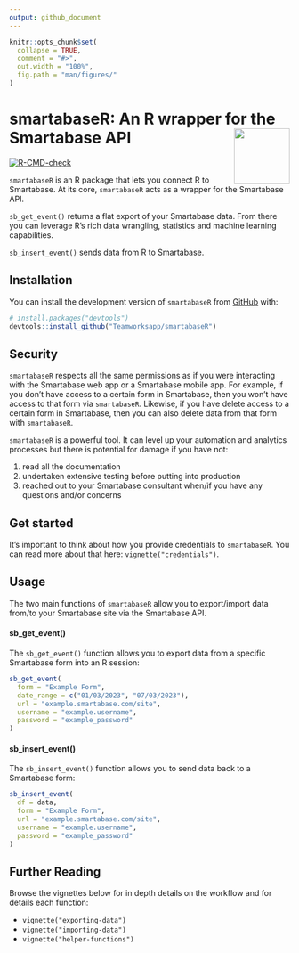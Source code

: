 ```yaml
---
output: github_document
---
```


```r
knitr::opts_chunk$set(
  collapse = TRUE,
  comment = "#>",
  out.width = "100%",
  fig.path = "man/figures/"
)
```

# smartabaseR: An R wrapper for the Smartabase API <img src="man/figures/logo.png" align="right" height="100" style="float:right; height:100px; width:100px"> 

<!-- badges: start -->
[![R-CMD-check](https://github.com/Teamworksapp/smartabaseR/actions/workflows/R-CMD-check.yaml/badge.svg)](https://github.com/Teamworksapp/smartabaseR/actions/workflows/R-CMD-check.yaml)
<!-- badges: end -->

`smartabaseR` is an R package that lets you connect R to Smartabase. At its core, `smartabaseR` acts as a wrapper for the Smartabase API.

`sb_get_event()` returns a flat export of your Smartabase data. From there you can leverage R's rich data wrangling, statistics and machine learning capabilities. 

`sb_insert_event()` sends data from R to Smartabase.


## Installation

You can install the development version of `smartabaseR` from [GitHub](https://github.com/Teamworksapp/smartabaseR/) with:
      
```r
# install.packages("devtools")
devtools::install_github("Teamworksapp/smartabaseR")
```

## Security

`smartabaseR` respects all the same permissions as if you were interacting with the Smartabase web app or a Smartabase mobile app. For example, if you don't have access to a certain form in Smartabase, then you won't have access to that form via `smartabaseR`. Likewise, if you have delete access to a certain form in Smartabase, then you can also delete data from that form with `smartabaseR`.

`smartabaseR` is a powerful tool. It can level up your automation and analytics processes but there is potential for damage if you have not:

1. read all the documentation
2. undertaken extensive testing before putting into production
3. reached out to your Smartabase consultant when/if you have any questions and/or concerns


## Get started

It's important to think about how you provide credentials to `smartabaseR`. You can read more about that here: `vignette("credentials")`.

## Usage

The two main functions of `smartabaseR` allow you to export/import data from/to your Smartabase site via the Smartabase API.

#### sb_get_event()

The `sb_get_event()` function allows you to export data from a specific Smartabase form into an R session:

```r
sb_get_event(
  form = "Example Form",
  date_range = c("01/03/2023", "07/03/2023"),
  url = "example.smartabase.com/site",
  username = "example.username",
  password = "example_password"
)
```

#### sb_insert_event()

The `sb_insert_event()` function allows you to send data back to a Smartabase form:

```r
sb_insert_event(
  df = data,
  form = "Example Form",
  url = "example.smartabase.com/site",
  username = "example.username",
  password = "example_password"
)
```


## Further Reading

Browse the vignettes below for in depth details on the workflow and for details each function:

* `vignette("exporting-data")`
* `vignette("importing-data")`
* `vignette("helper-functions")`

